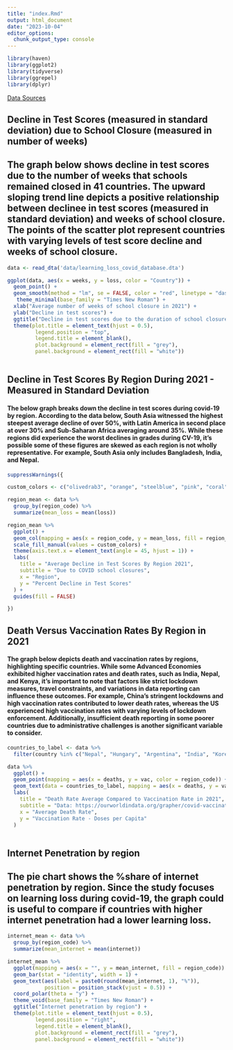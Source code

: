 ```yaml
---
title: "index.Rmd"
output: html_document
date: "2023-10-04"
editor_options: 
  chunk_output_type: console
---
```


```r
library(haven)
library(ggplot2)
library(tidyverse)
library(ggrepel)
library(dplyr)
```

[Data Sources](https://microdata.worldbank.org/index.php/catalog/3769/get-microdata)

## Decline in Test Scores (measured in standard deviation) due to School Closure (measured in number of weeks)

## The graph below shows decline in test scores due to the number of weeks that schools remained closed in 41 countries. The upward sloping trend line depicts a positive relationship between declinee in test scores (measured in standard deviation) and weeks of school closure. The points of the scatter plot represent countries with varying levels of test score decline  and weeks of school closure. 

``` r

data <- read_dta('data/learning_loss_covid_database.dta')

ggplot(data, aes(x = weeks, y = loss, color = "Country")) + 
  geom_point() + 
  geom_smooth(method = "lm", se = FALSE, color = "red", linetype = "dashed") +
   theme_minimal(base_family = "Times New Roman") +
  xlab("Average number of weeks of school closure in 2021") + 
  ylab("Decline in test scores") +
  ggtitle("Decline in test scores due to the duration of school closure") +
  theme(plot.title = element_text(hjust = 0.5),
         legend.position = "top",
         legend.title = element_blank(),
         plot.background = element_rect(fill = "grey"),  
         panel.background = element_rect(fill = "white"))
  
```


## Decline in Test Scores By Region During 2021 - Measured in Standard Deviation

#### The below graph breaks down the decline in test scores during covid-19 by region. According to the data below, South Asia witnessed the highest steepest average decline of over 50%, with Latin America in second place at over 30% and Sub-Saharan Africa averaging around 35%. While these regions did experience the worst declines in grades during CV-19, it's possible some of these figures are skewed as each region is not wholly representative. For example, South Asia only includes Bangladesh, India, and Nepal. 

```r

suppressWarnings({ 

custom_colors <- c("olivedrab3", "orange", "steelblue", "pink", "coral", "violet")

region_mean <- data %>%
  group_by(region_code) %>%
  summarize(mean_loss = mean(loss))

region_mean %>%
  ggplot() +
  geom_col(mapping = aes(x = region_code, y = mean_loss, fill = region_code)) +
  scale_fill_manual(values = custom_colors) +
  theme(axis.text.x = element_text(angle = 45, hjust = 1)) +
  labs(
    title = "Average Decline in Test Scores By Region 2021",
    subtitle = "Due to COVID school closures",
    x = "Region",
    y = "Percent Decline in Test Scores"
  ) + 
  guides(fill = FALSE)

}) 
```


## Death Versus Vaccination Rates By Region in 2021

#### The graph below depicts death and vaccination rates by regions, highlighting specific countries. While some Advanced Economies exhibited higher vaccination rates and death rates, such as India, Nepal, and Kenya, it's important to note that factors like strict lockdown measures, travel constraints, and variations in data reporting can influence these outcomes. For example, China's stringent lockdowns and high vaccination rates contributed to lower death rates, whereas the US experienced high vaccination rates with varying levels of lockdown enforcement. Additionally, insufficient death reporting in some poorer countries due to administrative challenges is another significant variable to consider.

```r

countries_to_label <- data %>%
  filter(country %in% c("Nepal", "Hungary", "Argentina", "India", "Korea", "United States", "Kenya", "China", "Germany"))

data %>%
  ggplot() +
  geom_point(mapping = aes(x = deaths, y = vac, color = region_code)) +
  geom_text(data = countries_to_label, mapping = aes(x = deaths, y = vac, label = country)) + 
  labs(
    title = "Death Rate Average Compared to Vaccination Rate in 2021",
    subtitle = "Data: https://ourworldindata.org/grapher/covid-vaccination-doses-per-capita",
    x = "Average Death Rate",
    y = "Vaccination Rate - Doses per Capita"
  ) 
  
```

## Internet Penetration by region 

## The pie chart shows the %share of internet penetration by region. Since the study focuses on learning loss during covid-19, the graph could is useful to compare if countries with higher internet penetration had a lower learning loss. 

```r

internet_mean <- data %>%
  group_by(region_code) %>%
  summarize(mean_internet = mean(internet))

internet_mean %>%
  ggplot(mapping = aes(x = "", y = mean_internet, fill = region_code)) +
  geom_bar(stat = "identity", width = 1) +
  geom_text(aes(label = paste0(round(mean_internet, 1), "%")),
            position = position_stack(vjust = 0.5)) +
  coord_polar(theta = "y") +
  theme_void(base_family = "Times New Roman") +
  ggtitle("Internet penetration by region") +
  theme(plot.title = element_text(hjust = 0.5),
         legend.position = "right",
         legend.title = element_blank(),
         plot.background = element_rect(fill = "grey"),  
         panel.background = element_rect(fill = "white")) 
         

```

